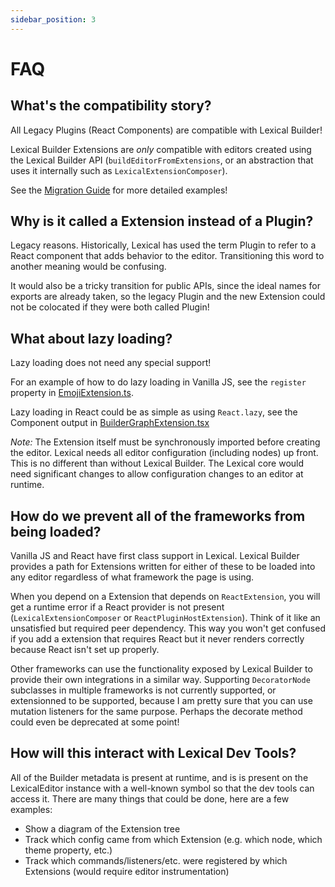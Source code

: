 ```yaml
---
sidebar_position: 3
---
```

# FAQ

## What's the compatibility story?

All Legacy Plugins (React Components) are compatible with Lexical Builder!

Lexical Builder Extensions are _only_ compatible with editors created using the
Lexical Builder API (`buildEditorFromExtensions`, or an abstraction that uses
it internally such as `LexicalExtensionComposer`).

See the [Migration Guide](./migration) for more detailed examples!

## Why is it called a Extension instead of a Plugin?

Legacy reasons. Historically, Lexical has used the term Plugin to refer
to a React component that adds behavior to the editor. Transitioning
this word to another meaning would be confusing.

It would also be a tricky transition for public APIs, since the ideal
names for exports are already taken, so the legacy Plugin and the new
Extension could not be colocated if they were both called Plugin!

## What about lazy loading?

Lazy loading does not need any special support!

For an example of how to do lazy loading in Vanilla JS, see the `register`
property in
[EmojiExtension.ts](https://github.com/etrepum/lexical-builder/blob/main/packages/lexical-emoji-extension/src/EmojiExtension.ts).

Lazy loading in React could be as simple as using `React.lazy`, see
the Component output in
[BuilderGraphExtension.tsx](https://github.com/etrepum/lexical-builder/blob/main/packages/lexical-builder-devtools-core/src/BuilderGraphExtension.tsx)

*Note:* The Extension itself must be synchronously imported before creating the
editor. Lexical needs all editor configuration (including nodes) up front.
This is no different than without Lexical Builder. The Lexical core would
need significant changes to allow configuration changes to an editor at
runtime.

## How do we prevent all of the frameworks from being loaded?

Vanilla JS and React have first class support in Lexical. Lexical Builder
provides a path for Extensions written for either of these to be loaded into
any editor regardless of what framework the page is using.

When you depend on a Extension that depends on `ReactExtension`, you will get a runtime
error if a React provider is not present (`LexicalExtensionComposer` or
`ReactPluginHostExtension`). Think of it like an unsatisfied but required peer
dependency. This way you won't get confused if you add a extension that requires
React but it never renders correctly because React isn't set up properly.

Other frameworks can use the functionality exposed by Lexical Builder
to provide their own integrations in a similar way. Supporting
`DecoratorNode` subclasses in multiple frameworks is not currently
supported, or extensionned to be supported, because I am pretty sure that
you can use mutation listeners for the same purpose. Perhaps the
decorate method could even be deprecated at some point!

## How will this interact with Lexical Dev Tools?

All of the Builder metadata is present at runtime, and is is present
on the LexicalEditor instance with a well-known symbol so that the dev tools
can access it. There are many things that could be done, here are
a few examples:

* Show a diagram of the Extension tree
* Track which config came from which Extension (e.g. which node, which theme
  property, etc.)
* Track which commands/listeners/etc. were registered by which Extensions
  (would require editor instrumentation)
